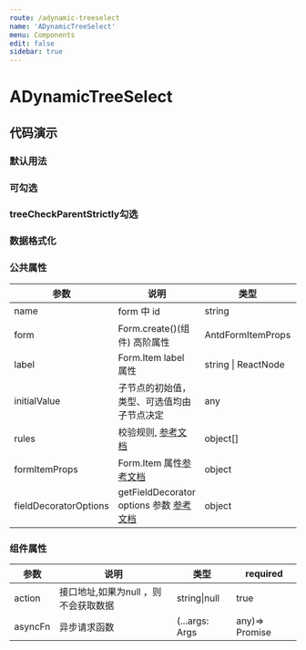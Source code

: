 ```yaml
---
route: /adynamic-treeselect
name: 'ADynamicTreeSelect'
menu: Components
edit: false
sidebar: true
---
```







# ADynamicTreeSelect

## 代码演示

### 默认用法

<JackBox tsCode={Demo1CodeTsx} demoName="基本用法">
  <Demo1 />
</JackBox>

### 可勾选

<JackBox tsCode={Demo2CodeTsx} demoName="使用勾选框实现多选功能">
  <Demo2 />
</JackBox>

### treeCheckParentStrictly勾选

<JackBox tsCode={Demo3CodeTsx} demoName="treeCheckParentStrictly勾选">
  <Demo3 />
</JackBox>

### 数据格式化

<JackBox tsCode={Demo4CodeTsx} demoName="数据格式化">
  <Demo4 />
</JackBox>

### 公共属性

| 参数 | 说明 | 类型 | required |
| --- | --- | --- | --- |
| name | form 中 id | string | true |
| form | Form.create()(组件) 高阶属性 | AntdFormItemProps | true |
| label | Form.Item label 属性 | string \| ReactNode | false |
| initialValue | 子节点的初始值，类型、可选值均由子节点决定 | any | false |
| rules | 校验规则, [参考文档](https://ant.design/components/form-cn/#%E6%A0%A1%E9%AA%8C%E8%A7%84%E5%88%99) | object[] | false |
| formItemProps | Form.Item 属性[参考文档](https://ant.design/components/form-cn/#Form.Item) | object | false |
| fieldDecoratorOptions | getFieldDecorator options 参数 [参考文档](https://ant.design/components/form-cn/#getFieldDecorator(id,-options)-%E5%8F%82%E6%95%B0>>) | object | false |

### 组件属性

| 参数    | 说明         | 类型           | required       |
| ------- | ------------ | -------------- | -------------- |
| action  | 接口地址,如果为null ，则不会获取数据     | string\|null   | true           |
| asyncFn | 异步请求函数 | (...args: Args | any)=> Promise | false |

